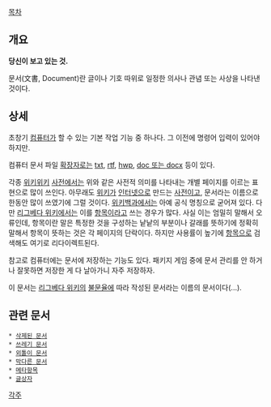 [[목차]]

== 개요 ==
'''당신이 보고 있는 것.'''

문서(文書, Document)란 글이나 기호 따위로 일정한 의사나 관념 또는 사상을 나타낸 것이다.

== 상세 ==
초창기 [[컴퓨터]]가 할 수 있는 기본 작업 기능 중 하나다. 그 이전에 명령어 입력이 있어야 하지만.

컴퓨터 문서 파일 [[확장자]]로는 [[메모장|txt]], [[워드패드|rtf]], [[아래아 한글|hwp]], [[Microsoft Word|doc 또는 docx]] 등이 있다.

각종 [[위키위키]] [[사전]]에서는 위와 같은 사전적 의미를 나타내는 개별 페이지를 이르는 표현으로 많이 쓰인다. 아무래도 [[위키]]가 [[인터넷]]으로 만드는 [[사전]]이고, 문서라는 이름으로 한동안 많이 쓰였기에 그럴 것이다. [[위키백과]]에서는 아예 공식 명칭으로 굳어져 있다. 다만 [[리그베다 위키]]에서는 이를 [[항목]]이라고 쓰는 경우가 많다. 사실 이는 엄밀히 말해서 오류인데, 항목이란 말은 특정한 것을 구성하는 낱낱의 부분이나 갈래를 뜻하기에 정확히 말해서 항목이 뜻하는 것은 각 페이지의 단락이다. 하지만 사용률이 높기에 [[항목]]으로 검색해도 여기로 리다이렉트된다.

참고로 컴퓨터에는 문서에 저장하는 기능도 있다. 패키지 게임 중에 문서 관리를 안 하거나 잘못하면 저장한 게 다 날아가니 자주 저장하자.

이 문서는 [[리그베다 위키]]의 [[불문율]]에 따라 작성된 문서라는 이름의 문서이다(...).

== 관련 문서 ==
 * [[삭제된 문서]]
 * [[쓰레기 문서]]
 * [[외톨이 문서]]
 * [[막다른 문서]]
 * [[메타항목]]
 * [[글상자]]

[[각주]]
